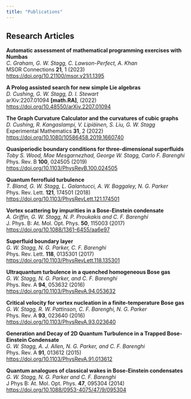 ```yaml
---
title: "Publications"
---
```


## Research Articles

**Automatic assessment of mathematical programming exercises with Numbas**\
*C. Graham, G. W. Stagg, C. Lawson-Perfect, A. Khan*\
MSOR Connections **21**, 1 (2023)\
<https://doi.org/10.21100/msor.v21i1.1395>

**A Prolog assisted search for new simple Lie algebras**\
*D. Cushing, G. W. Stagg, D. I. Stewart*\
arXiv:2207.01094 **\[math.RA\]**, (2022)\
<https://doi.org/10.48550/arXiv.2207.01094>

**The Graph Curvature Calculator and the curvatures of cubic graphs**\
*D. Cushing, R. Kangaslampi, V. Lipiäinen, S. Liu, G. W. Stagg*\
Experimental Mathematics **31**, 2 (2022)\
<https://doi.org/10.1080/10586458.2019.1660740>

**Quasiperiodic boundary conditions for three-dimensional superfluids**\
*Toby S. Wood, Mae Mesgarnezhad, George W. Stagg, Carlo F. Barenghi*\
Phys. Rev. B **100**, 024505 (2019)\
<https://doi.org/10.1103/PhysRevB.100.024505>

**Quantum ferrofluid turbulence**\
*T. Bland, G. W. Stagg, L. Galantucci, A. W. Baggaley, N. G. Parker*\
Phys. Rev. Lett. **121**, 174501 (2018)\
<https://doi.org/10.1103/PhysRevLett.121.174501>

**Vortex scattering by impurities in a Bose-Einstein condensate**\
*A. Griffin, G. W. Stagg, N. P. Proukakis and C. F. Barenghi*\
J. Phys. B: At. Mol. Opt. Phys. **50**, 115003 (2017)\
<https://doi.org/10.1088/1361-6455/aa6e97>

**Superfluid boundary layer**\
*G. W. Stagg, N. G. Parker, C. F. Barenghi*\
Phys. Rev. Lett. **118**, 0135301 (2017)\
<https://doi.org/10.1103/PhysRevLett.118.135301>

**Ultraquantum turbulence in a quenched homogeneous Bose gas**\
*G. W. Stagg, N. G. Parker, and C. F. Barenghi*\
Phys. Rev. A **94**, 053632 (2016)\
<https://doi.org/10.1103/PhysRevA.94.053632>

**Critical velocity for vortex nucleation in a finite-temperature Bose gas**\
*G. W. Stagg, R. W. Pattinson, C. F. Barenghi, N. G. Parker*\
Phys. Rev. A **93**, 023640 (2016)\
<https://doi.org/10.1103/PhysRevA.93.023640>

**Generation and Decay of 2D Quantum Turbulence in a Trapped Bose-Einstein Condensate**\
*G. W. Stagg, A. J. Allen, N. G. Parker, and C. F. Barenghi*\
Phys. Rev. A **91**, 013612 (2015)\
<https://doi.org/10.1103/PhysRevA.91.013612>

**Quantum analogues of classical wakes in Bose-Einstein condensates**\
*G. W. Stagg, N. G. Parker and C. F. Barenghi*\
J Phys B: At. Mol. Opt. Phys. **47**, 095304 (2014)\
<https://doi.org/10.1088/0953-4075/47/9/095304>
